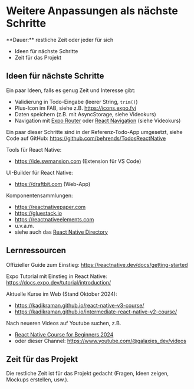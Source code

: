 
# Weitere Anpassungen als nächste Schritte

<Callout>
  **Dauer:** restliche Zeit oder jeder für sich 

  - Ideen für nächste Schritte
  - Zeit für das Projekt

</Callout>

## Ideen für nächste Schritte

Ein paar Ideen, falls es genug Zeit und Interesse gibt:

- Validierung in Todo-Eingabe (leerer String, `trim()`)
- Plus-Icon im FAB, siehe z.B. https://icons.expo.fyi
- Daten speichern (z.B. mit AsyncStorage, siehe Videokurs)
- Navigation mit [Expo Router](https://docs.expo.dev/router/introduction/) oder [React Navigation](https://reactnavigation.org) (siehe Videokurs)

Ein paar dieser Schritte sind in der 
Referenz-Todo-App umgesetzt, siehe Code auf GitHub:
https://github.com/behrends/TodosReactNative

Tools für React Native:

- https://ide.swmansion.com (Extension für VS Code)

UI-Builder für React Native: 

- https://draftbit.com (Web-App)

Komponentensammlungen: 

- https://reactnativepaper.com
- https://gluestack.io
- https://reactnativeelements.com
- u.v.a.m.
- siehe auch das [React Native Directory](https://reactnative.directory)

## Lernressourcen

Offizieller Guide zum Einstieg: https://reactnative.dev/docs/getting-started

Expo Tutorial mit Einstieg in React Native: https://docs.expo.dev/tutorial/introduction/ 

Aktuelle Kurse im Web (Stand Oktober 2024):
- https://kadikraman.github.io/react-native-v3-course/
- https://kadikraman.github.io/intermediate-react-native-v2-course/

Nach neueren Videos auf Youtube suchen, z.B.
- [React Native Course for Beginners 2024](https://www.youtube.com/watch?v=ZBCUegTZF7M)
- oder dieser Channel: https://www.youtube.com/@galaxies_dev/videos

## Zeit für das Projekt 

Die restliche Zeit ist für das Projekt gedacht 
(Fragen, Ideen zeigen, Mockups erstellen, usw.).
